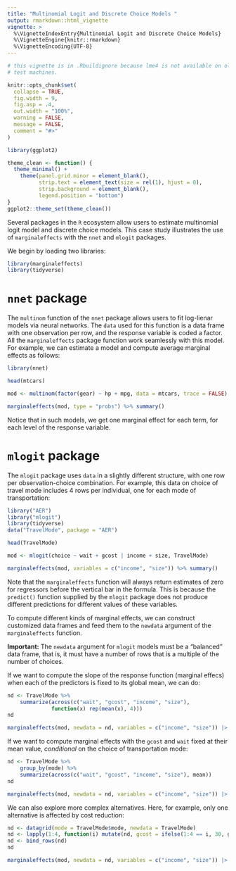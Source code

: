 ```yaml
---
title: "Multinomial Logit and Discrete Choice Models "
output: rmarkdown::html_vignette
vignette: >
  %\VignetteIndexEntry{Multinomial Logit and Discrete Choice Models}
  %\VignetteEngine{knitr::rmarkdown}
  %\VignetteEncoding{UTF-8}
---
```


```r
# this vignette is in .Rbuildignore because lme4 is not available on old CRAN
# test machines.

knitr::opts_chunk$set(
  collapse = TRUE,
  fig.width = 9,
  fig.asp = .4,
  out.width = "100%",
  warning = FALSE,
  message = FALSE,
  comment = "#>"
)

library(ggplot2)

theme_clean <- function() {
  theme_minimal() +
    theme(panel.grid.minor = element_blank(),
          strip.text = element_text(size = rel(1), hjust = 0),
          strip.background = element_blank(),
          legend.position = "bottom")
}
ggplot2::theme_set(theme_clean())
```

Several packages in the `R` ecosystem allow users to estimate multinomial logit model and discrete choice models. This case study illustrates the use of `marginaleffects` with the `nnet` and `mlogit` packages.

We begin by loading two libraries:

```r
library(marginaleffects)
library(tidyverse)
```

# `nnet` package

The `multinom` function of the `nnet` package allows users to fit log-lienar models via neural networks. The `data` used for this function is a data frame with one observation per row, and the response variable is coded a factor. All the `marginaleffects` package function work seamlessly with this model. For example, we can estimate a model and compute average marginal effects as follows:

```r
library(nnet)

head(mtcars)

mod <- multinom(factor(gear) ~ hp + mpg, data = mtcars, trace = FALSE)

marginaleffects(mod, type = "probs") %>% summary() 
```

Notice that in such models, we get one marginal effect for each term, for each level of the response variable.

# `mlogit` package

The `mlogit` package uses `data` in a slightly different structure, with one row per observation-choice combination. For example, this data on choice of travel mode includes 4 rows per individual, one for each mode of transportation:

```r
library("AER")
library("mlogit")
library(tidyverse)
data("TravelMode", package = "AER")

head(TravelMode)

mod <- mlogit(choice ~ wait + gcost | income + size, TravelMode)

marginaleffects(mod, variables = c("income", "size")) %>% summary()
```

Note that the `marginaleffects` function will always return estimates of zero for regressors before the vertical bar in the formula. This is because the `predict()` function supplied by the `mlogit` package does not produce different predictions for different values of these variables.

To compute different kinds of marginal effects, we can construct customized data frames and feed them to the `newdata` argument of the `marginaleffects` function. 

**Important:** The `newdata` argument for `mlogit` models must be a "balanced" data frame, that is, it must have a number of rows that is a multiple of the number of choices.

If we want to compute the slope of the response function (marginal effecs) when each of the predictors is fixed to its global mean, we can do:

```r
nd <- TravelMode %>%
    summarize(across(c("wait", "gcost", "income", "size"),
              function(x) rep(mean(x), 4)))
nd

marginaleffects(mod, newdata = nd, variables = c("income", "size")) |> summary()
```

If we want to compute marginal effects with the `gcost` and `wait` fixed at their mean value, *conditional* on the choice of transportation mode:

```r
nd <- TravelMode %>%
    group_by(mode) %>%
    summarize(across(c("wait", "gcost", "income", "size"), mean))
nd

marginaleffects(mod, newdata = nd, variables = c("income", "size")) |> summary()
```

We can also explore more complex alternatives. Here, for example, only one alternative is affected by cost reduction:

```r
nd <- datagrid(mode = TravelMode$mode, newdata = TravelMode)
nd <- lapply(1:4, function(i) mutate(nd, gcost = ifelse(1:4 == i, 30, gcost)))
nd <- bind_rows(nd)
nd

marginaleffects(mod, newdata = nd, variables = c("income", "size")) |> summary()
```
